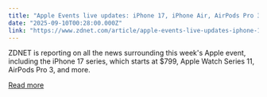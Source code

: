 ```yaml
---
title: "Apple Events live updates: iPhone 17, iPhone Air, AirPods Pro 3, and new wearables just unveiled"
date: "2025-09-10T00:28:00.000Z"
link: "https://www.zdnet.com/article/apple-events-live-updates-iphone-17-iphone-air-airpods-pro-3-and-new-wearables-just-unveiled/"
---
```


ZDNET is reporting on all the news surrounding this week's Apple event, including the iPhone 17 series, which starts at $799, Apple Watch Series 11, AirPods Pro 3, and more.

[Read more](https://www.zdnet.com/article/apple-events-live-updates-iphone-17-iphone-air-airpods-pro-3-and-new-wearables-just-unveiled/)
